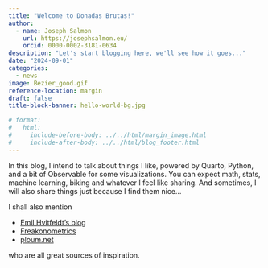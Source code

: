 ```yaml
---
title: "Welcome to Donadas Brutas!"
author:
  - name: Joseph Salmon
    url: https://josephsalmon.eu/
    orcid: 0000-0002-3181-0634
description: "Let's start blogging here, we'll see how it goes..."
date: "2024-09-01"
categories:
  - news
image: Bezier_good.gif
reference-location: margin
draft: false
title-block-banner: hello-world-bg.jpg

# format:
#   html:
#     include-before-body: ../../html/margin_image.html
#     include-after-body: ../../html/blog_footer.html
---
```


In this blog, I intend to talk about things I like, powered by Quarto, Python, and a bit of Observable for some visualizations.
You can expect math, stats, machine learning, biking and whatever I feel like sharing.
And sometimes, I will also share things  just because I find them nice...


I shall also mention

- [Emil Hvitfeldt's blog](https://emilhvitfeldt.com/blog)
- [Freakonometrics](freakonometrics.hypotheses.org)
- [ploum.net](ploum.net)

who are all great sources of inspiration.
<!-- 
<div style="text-align: center">
<a href="https://github.com/josephsalmon/Tweets/tree/master/Spline-ish">
  <img src="Bezier_good.gif" width=95% loop=infinite>
</a>
</div> -->